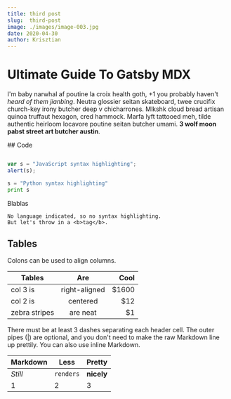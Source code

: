 ```yaml
---
title: third post 
slug:  third-post 
image: ./images/image-003.jpg
date: 2020-04-30 
author: Krisztian
---
```




# Ultimate Guide To Gatsby MDX

I'm baby narwhal af poutine la croix health goth, +1 you probably haven't _heard of them jianbing_. Neutra glossier seitan skateboard, twee crucifix church-key irony butcher deep v chicharrones. Mlkshk cloud bread artisan quinoa truffaut hexagon, cred hammock. Marfa lyft tattooed meh, tilde authentic heirloom locavore poutine seitan butcher umami. **3 wolf moon pabst street art butcher austin**.

<Counter />
## Code 

<div className="code">

```javascript

var s = "JavaScript syntax highlighting";
alert(s);

```


```python
s = "Python syntax highlighting"
print s
```

Blablas

```
No language indicated, so no syntax highlighting. 
But let's throw in a <b>tag</b>.
```
</div>

## Tables 

Colons can be used to align columns.


| Tables        | Are           | Cool  |
| ------------- |:-------------:| -----:|
| col 3 is      | right-aligned | $1600 |
| col 2 is      | centered      |   $12 |
| zebra stripes | are neat      |    $1 |


There must be at least 3 dashes separating each header cell.
The outer pipes (|) are optional, and you don't need to make the 
raw Markdown line up prettily. You can also use inline Markdown.

Markdown | Less | Pretty
--- | --- | ---
*Still* | `renders` | **nicely**
1 | 2 | 3